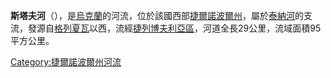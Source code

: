 '''斯塔夫河'''（{{lang-uk|Став}}），是[[烏克蘭|烏克蘭]]的河流，位於該國西部[[捷爾諾波爾州|捷爾諾波爾州]]，屬於[[泰納河|泰納河]]的支流，發源自[[格列夏瓦|格列夏瓦]]以西，流經[[捷列博夫利亞區|捷列博夫利亞區]]，河道全長29公里，流域面積95平方公里。

{{DEFAULTSORT:Став (річка)}}
[[Category:捷爾諾波爾州河流|Category:捷爾諾波爾州河流]]


{{Ukraine-river-stub}}